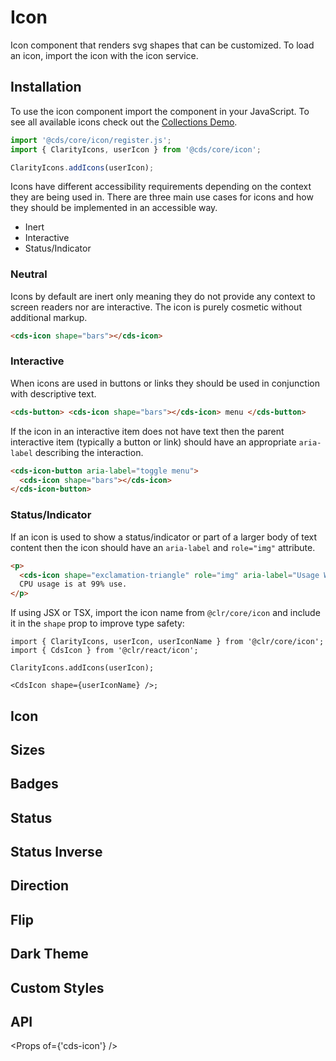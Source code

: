 
<Meta title="Components/Icon" />

# Icon

Icon component that renders svg shapes that can be customized.
To load an icon, import the icon with the icon service.

## Installation

To use the icon component import the component in your JavaScript.
To see all available icons check out the <a href="./?path=/story/stories-icon--all">Collections Demo</a>.

```typescript
import '@cds/core/icon/register.js';
import { ClarityIcons, userIcon } from '@cds/core/icon';

ClarityIcons.addIcons(userIcon);
```

Icons have different accessibility requirements depending on the context they are being used in.
There are three main use cases for icons and how they should be implemented in an
accessible way.

- Inert
- Interactive
- Status/Indicator

### Neutral

Icons by default are inert only meaning they do not provide any context
to screen readers nor are interactive. The icon is purely cosmetic without
additional markup.

```html
<cds-icon shape="bars"></cds-icon>
```

### Interactive

When icons are used in buttons or links they should be used in conjunction with descriptive text.

```html
<cds-button> <cds-icon shape="bars"></cds-icon> menu </cds-button>
```

If the icon in an interactive item does not have text then the parent interactive
item (typically a button or link) should have an appropriate `aria-label` describing the interaction.

```html
<cds-icon-button aria-label="toggle menu">
  <cds-icon shape="bars"></cds-icon>
</cds-icon-button>
```

### Status/Indicator

If an icon is used to show a status/indicator or part of a larger body of text
content then the icon should have an `aria-label` and `role="img"` attribute.

```html
<p>
  <cds-icon shape="exclamation-triangle" role="img" aria-label="Usage Warning"></cds-icon>
  CPU usage is at 99% use.
</p>
```

If using JSX or TSX, import the icon name from `@clr/core/icon` and include it in the `shape` prop to improve type safety:

```tsx
import { ClarityIcons, userIcon, userIconName } from '@clr/core/icon';
import { CdsIcon } from '@clr/react/icon';

ClarityIcons.addIcons(userIcon);

<CdsIcon shape={userIconName} />;
```

## Icon

<Preview>
  <Story id="stories-icon--icon" />
</Preview>

## Sizes

<Preview>
  <Story id="stories-icon--sizes" />
</Preview>

## Badges

<Preview>
  <Story id="stories-icon--badges" />
</Preview>

## Status

<Preview>
  <Story id="stories-icon--status" />
</Preview>

## Status Inverse

<Preview>
  <Story id="stories-icon--status-inverse" />
</Preview>

## Direction

<Preview>
  <Story id="stories-icon--direction" />
</Preview>

## Flip

<Preview>
  <Story id="stories-icon--flip" />
</Preview>

## Dark Theme

<Preview>
  <Story id="stories-icon--dark-theme" />
</Preview>

## Custom Styles

<Preview>
  <Story id="stories-icon--custom-styles" />
</Preview>

## API

<Props of={'cds-icon'} />
